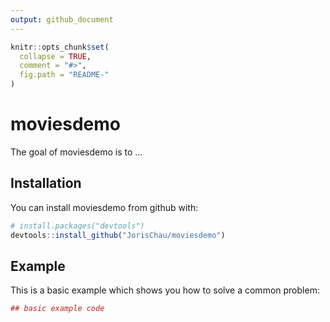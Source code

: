 ```yaml
---
output: github_document
---
```


<!-- README.md is generated from README.Rmd. Please edit that file -->

```r
knitr::opts_chunk$set(
  collapse = TRUE,
  comment = "#>",
  fig.path = "README-"
)
```

# moviesdemo

The goal of moviesdemo is to ...

## Installation

You can install moviesdemo from github with:

```r
# install.packages("devtools")
devtools::install_github("JorisChau/moviesdemo")
```

## Example

This is a basic example which shows you how to solve a common problem:

```r
## basic example code
```

